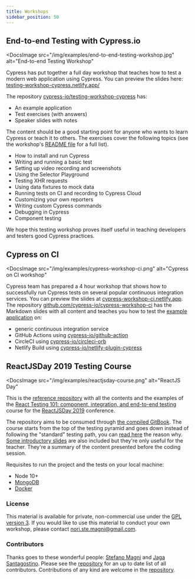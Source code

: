 ```yaml
---
title: Workshops
sidebar_position: 50
---
```


## End-to-end Testing with Cypress.io

<DocsImage
  src="/img/examples/end-to-end-testing-workshop.jpg"
  alt="End-to-end Testing Workshop"
></DocsImage>

Cypress has put together a full day workshop that teaches how to test a modern
web application using Cypress. You can preview the slides here:
[testing-workshop-cypress.netlify.app/](https://testing-workshop-cypress.netlify.app/)

The repository
[cypress-io/testing-workshop-cypress](https://github.com/cypress-io/testing-workshop-cypress)
has:

- An example application
- Test exercises (with answers)
- Speaker slides with notes

The content should be a good starting point for anyone who wants to learn
Cypress or teach it to others. The exercises cover the following topics (see the
workshop's
[README file](https://github.com/cypress-io/testing-workshop-cypress#readme) for
a full list).

- How to install and run Cypress
- Writing and running a basic test
- Setting up video recording and screenshots
- Using the Selector Playground
- Testing XHR requests
- Using data fixtures to mock data
- Running tests on CI and recording to Cypress Cloud
- Customizing your own reporters
- Writing custom Cypress commands
- Debugging in Cypress
- Component testing

We hope this testing workshop proves itself useful in teaching developers and
testers good Cypress practices.

## Cypress on CI

<DocsImage
  src="/img/examples/cypress-workshop-ci.png"
  alt="Cypress on CI workshop"
></DocsImage>

Cypress team has prepared a 4 hour workshop that shows how to successfully run
Cypress tests on several popular continuous integration services. You can
preview the slides at
[cypress-workshop-ci.netlify.app](https://cypress-workshop-ci.netlify.app/). The
repository
[github.com/cypress-io/cypress-workshop-ci](https://github.com/cypress-io/cypress-workshop-ci)
has the Markdown slides with all content and teaches you how to test the
[example application](https://github.com/cypress-io/cypress-workshop-ci-example)
on:

- generic continuous integration service
- GitHub Actions using
  [cypress-io/github-action](https://github.com/cypress-io/github-action)
- CircleCI using
  [cypress-io/circleci-orb](https://github.com/cypress-io/circleci-orb)
- Netlify Build using
  [cypress-io/netlify-plugin-cypress](https://github.com/cypress-io/netlify-plugin-cypress)

## ReactJSDay 2019 Testing Course

<DocsImage
  src="/img/examples/reactjsday-course.png"
  alt="ReactJS Day"
></DocsImage>

This is the
[reference repository](https://github.com/NoriSte/reactjsday-2019-testing-course)
with all the contents and the examples of the
[React Testing 101: component, integration, and end-to-end testing](https://2019.reactjsday.it/workshops/react-testing-101.html)
course for the [ReactJSDay 2019](https://2019.reactjsday.it/) conference.

The repository aims to be consumed through
[the compiled GitBook](https://noriste.github.io/reactjsday-2019-testing-course/).
The course starts from the top of the testing pyramid and goes down instead of
following the "standard" testing path, you can
[read here](https://noriste.github.io/reactjsday-2019-testing-course/book/top-to-bottom.html)
the reason why.
[Some introductory slides](https://slides.com/noriste/reactjsday-2019-testing-course)
are also included but they're only useful for the teacher. They're a summary of
the content presented before the coding session.

Requisites to run the project and the tests on your local machine:

- Node 10+
- [MongoDB](https://docs.mongodb.com/manual/installation/)
- [Docker](https://docs.docker.com/install/)

### License

This material is available for private, non-commercial use under the
[GPL version 3](http://www.gnu.org/licenses/gpl-3.0-standalone.html). If you
would like to use this material to conduct your own workshop, please contact
nori.ste.magni@gmail.com.

### Contributors

Thanks goes to these wonderful people:
[Stefano Magni](https://twitter.com/NoriSte) and
[Jaga Santagostino](http://jagascript.com/). Please see the
[repository](https://github.com/NoriSte/reactjsday-2019-testing-course) for an
up to date list of all contributors. Contributions of any kind are welcome in
the [repository](https://github.com/NoriSte/reactjsday-2019-testing-course).
